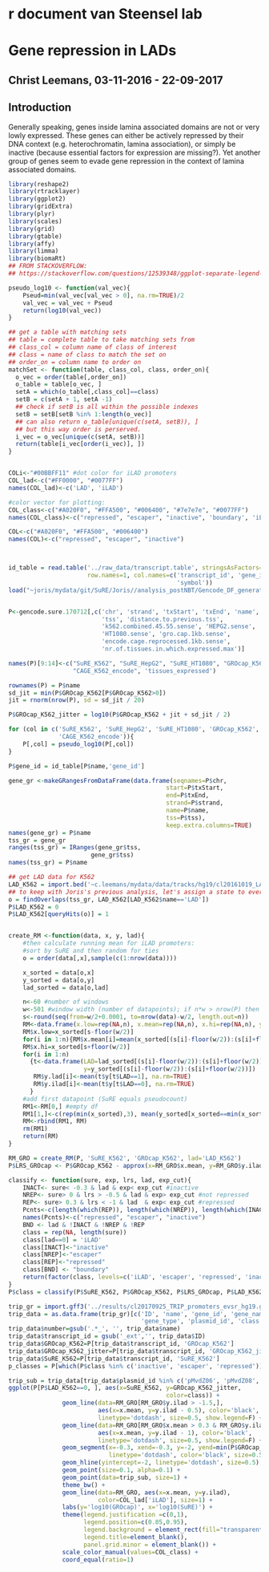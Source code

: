 # r document van Steensel lab

# Gene repression in LADs
## Christ Leemans, 03-11-2016 - 22-09-2017

## Introduction
Generally speaking, genes inside lamina associated domains are not or very lowly expressed. These genes can either be actively repressed by their DNA context (e.g. heterochromatin, lamina association), or simply be inactive (because essential factors for expression are missing?). Yet another group of genes seem to evade gene repression in the context of lamina associated domains.




```r

library(reshape2)
library(rtracklayer)
library(ggplot2)
library(gridExtra)
library(plyr)
library(scales)
library(grid)
library(gtable)
library(affy)
library(limma)
library(biomaRt)
## FROM STACKOVERFLOW:
## https://stackoverflow.com/questions/12539348/ggplot-separate-legend-and-plot

pseudo_log10 <- function(val_vec){
    Pseud=min(val_vec[val_vec > 0], na.rm=TRUE)/2
    val_vec = val_vec + Pseud
    return(log10(val_vec))
}

## get a table with matching sets
## table = complete table to take matching sets from
## class_col = column name of class of interest
## class = name of class to match the set on
## order_on = column name to order on
matchSet <- function(table, class_col, class, order_on){
  o_vec = order(table[,order_on])
  o_table = table[o_vec, ]
  setA = which(o_table[,class_col]==class)
  setB = c(setA + 1, setA -1)
  ## check if setB is all within the possible indexes
  setB = setB[setB %in% 1:length(o_vec)]
  ## can also return o_table[unique(c(setA, setB)), ]
  ## but this way order is perserved.
  i_vec = o_vec[unique(c(setA, setB))]
  return(table[i_vec[order(i_vec)], ])
}


COLi<-"#00BBFF11" #dot color for iLAD promoters
COL_lad<-c("#FF0000", "#0077FF")
names(COL_lad)<-c('LAD', 'iLAD')

#color vector for plotting:
COL_class<-c("#A020F0", "#FFA500", "#006400", "#7e7e7e", "#0077FF")
names(COL_class)<-c("repressed", "escaper", "inactive", 'boundary', 'iLAD')

COL<-c("#A020F0", "#FFA500", "#006400")
names(COL)<-c("repressed", "escaper", "inactive")



id_table = read.table('../raw_data/transcript.table', stringsAsFactors=F,
                      row.names=1, col.names=c('transcript_id', 'gene_id',
                                               'symbol'))
load("~joris/mydata/git/SuRE/Joris//analysis_postNBT/Gencode_DF_generation_170707/gencode.sure.170712.rda")


P<-gencode.sure.170712[,c('chr', 'strand', 'txStart', 'txEnd', 'name', 'name2',
                          'tss', 'distance.to.previous.tss',
                          'k562.combined.45.55.sense', 'HEPG2.sense',
                          'HT1080.sense', 'gro.cap.1kb.sense',
                          'encode.cage.reprocessed.1kb.sense',
                          'nr.of.tissues.in.which.expressed.max')]

names(P)[9:14]<-c("SuRE_K562", "SuRE_HepG2", "SuRE_HT1080", "GROcap_K562",
                  "CAGE_K562_encode", 'tissues_expressed')

rownames(P) = P$name
sd_jit = min(P$GROcap_K562[P$GROcap_K562>0])
jit = rnorm(nrow(P), sd = sd_jit / 20)

P$GROcap_K562_jitter = log10(P$GROcap_K562 + jit + sd_jit / 2)

for (col in c('SuRE_K562', 'SuRE_HepG2', 'SuRE_HT1080', 'GROcap_K562',
              'CAGE_K562_encode')){
    P[,col] = pseudo_log10(P[,col])
}

P$gene_id = id_table[P$name,'gene_id']

gene_gr <-makeGRangesFromDataFrame(data.frame(seqnames=P$chr,
                                            start=P$txStart,
                                            end=P$txEnd,
                                            strand=P$strand,
                                            name=P$name,
                                            tss=P$tss),
                                            keep.extra.columns=TRUE)
names(gene_gr) = P$name
tss_gr = gene_gr
ranges(tss_gr) = IRanges(gene_gr$tss,
                       gene_gr$tss)
names(tss_gr) = P$name

## get LAD data for K562
LAD_K562 = import.bed('~c.leemans/mydata/data/tracks/hg19/cl20161019_LAD_continuous_2state_K562.bed')
## to keep with Joris's previous analysis, let's assign a state to every promoter
o = findOverlaps(tss_gr, LAD_K562[LAD_K562$name=='LAD'])
P$LAD_K562 = 0
P$LAD_K562[queryHits(o)] = 1


create_RM <-function(data, x, y, lad){
    #then calculate running mean for iLAD promoters:
    #sort by SuRE and then random for ties
    o = order(data[,x],sample(c(1:nrow(data))))

    x_sorted = data[o,x]
    y_sorted = data[o,y]
    lad_sorted = data[o,lad]

    n<-60 #number of windows
    w<-501 #window width (number of datapoints); if n*w > nrow(P) then windows overlap
    s<-round(seq(from=w/2+0.0001, to=nrow(data)-w/2, length.out=n))
    RM<-data.frame(x.low=rep(NA,n), x.mean=rep(NA,n), x.hi=rep(NA,n), y.lad=rep(NA,n), y.ilad=rep(NA,n))
    RM$x.low=x_sorted[s-floor(w/2)]
    for(i in 1:n){RM$x.mean[i]=mean(x_sorted[(s[i]-floor(w/2)):(s[i]+floor(w/2))], na.rm=TRUE)}
    RM$x.hi=x_sorted[s+floor(w/2)]
    for(i in 1:n)
      {t<-data.frame(LAD=lad_sorted[(s[i]-floor(w/2)):(s[i]+floor(w/2))],
                     y=y_sorted[(s[i]-floor(w/2)):(s[i]+floor(w/2))])
       RM$y.lad[i]<-mean(t$y[t$LAD==1], na.rm=TRUE)
       RM$y.ilad[i]<-mean(t$y[t$LAD==0], na.rm=TRUE)
      }
    #add first datapoint (SuRE equals pseudocount)
    RM1<-RM[0,] #empty df
    RM1[1,]<-c(rep(min(x_sorted),3), mean(y_sorted[x_sorted==min(x_sorted) & lad_sorted==1]), mean(y_sorted[x_sorted==min(x_sorted) & lad_sorted==0]))
    RM<-rbind(RM1, RM)
    rm(RM1)
    return(RM)
}

RM_GRO = create_RM(P, 'SuRE_K562', 'GROcap_K562', lad='LAD_K562')
P$LRS_GROcap <- P$GROcap_K562 - approx(x=RM_GRO$x.mean, y=RM_GRO$y.ilad, xout=P$SuRE_K562, rule=2)$y

classify <- function(sure, exp, lrs, lad, exp_cut){
    INACT<- sure< -0.3 & lad & exp< exp_cut #inactive
    NREP<- sure> 0 & lrs > -0.5 & lad & exp> exp_cut #not repressed
    REP<- sure> 0.3 & lrs < -1 & lad  & exp< exp_cut #repressed
    Pcnts<-c(length(which(REP)), length(which(NREP)), length(which(INACT)))
    names(Pcnts)<-c("repressed", "escaper", "inactive")
    BND <- lad & !INACT & !NREP & !REP
    class = rep(NA, length(sure))
    class[lad==0] = 'iLAD'
    class[INACT]<-"inactive"
    class[NREP]<-"escaper"
    class[REP]<-"repressed"
    class[BND] <- "boundary"
    return(factor(class, levels=c('iLAD', 'escaper', 'repressed', 'inactive', 'boundary')))
}
P$class = classify(P$SuRE_K562, P$GROcap_K562, P$LRS_GROcap, P$LAD_K562, -2)

```


```r
trip_gr = import.gff3('../results/cl20170925_TRIP_promoters_evsr_hg19.gff3')
trip_data = as.data.frame(trip_gr)[c('ID', 'name', 'gene_id', 'gene_name',
                                     'gene_type', 'plasmid_id', 'class')]
trip_data$number=gsub('.*_', '', trip_data$name)
trip_data$transcript_id = gsub('_ext','', trip_data$ID)
trip_data$GROcap_K562=P[trip_data$transcript_id, 'GROcap_K562']
trip_data$GROcap_K562_jitter=P[trip_data$transcript_id, 'GROcap_K562_jitter']
trip_data$SuRE_K562=P[trip_data$transcript_id, 'SuRE_K562']
p_classes = P[which(P$class %in% c('inactive', 'escaper', 'repressed')),]

trip_sub = trip_data[trip_data$plasmid_id %in% c('pMvdZ06', 'pMvdZ08', 'pMvdZ011'), ]
ggplot(P[P$LAD_K562==0, ], aes(x=SuRE_K562, y=GROcap_K562_jitter,
                                            color=class)) +
               geom_line(data=RM_GRO[RM_GRO$y.ilad > -1.5,],
                         aes(x=x.mean, y=y.ilad - 0.5), color='black',
                         linetype='dotdash', size=0.5, show.legend=F) +
               geom_line(data=RM_GRO[RM_GRO$x.mean > 0.3 & RM_GRO$y.ilad < -1,],
                         aes(x=x.mean, y=y.ilad - 1), color='black',
                         linetype='dotdash', size=0.5, show.legend=F) +
               geom_segment(x=-0.3, xend=-0.3, y=-2, yend=min(P$GROcap_K562_jitter),
                            linetype='dotdash', color='black', size=0.5) +
               geom_hline(yintercept=-2, linetype='dotdash', size=0.5) +
               geom_point(size=0.1, alpha=0.1) +
           	   geom_point(data=trip_sub, size=1) +
               theme_bw() +
               geom_line(data=RM_GRO, aes(x=x.mean, y=y.ilad),
			             color=COL_lad['iLAD'], size=1) +
               labs(y='log10(GROcap)', x='log10(SuRE)') +
               theme(legend.justification =c(0,1),
			   		 legend.position=c(0.05,0.95),
					 legend.background = element_rect(fill="transparent"),
			   		 legend.title=element_blank(),
                     panel.grid.minor = element_blank()) +
               scale_color_manual(values=COL_class) +
               coord_equal(ratio=1)

```
